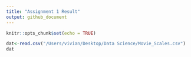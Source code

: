```yaml
---
title: "Assignment 1 Result"
output: github_document
---
```


```r
knitr::opts_chunk$set(echo = TRUE)
```

```r
dat<-read.csv("/Users/vivian/Desktop/Data Science/Movie_Scales.csv")
dat
```